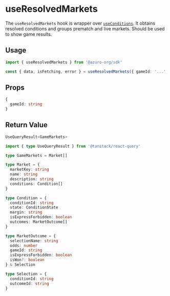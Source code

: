 # useResolvedMarkets

The `useResolvedMarkets` hook is wrapper over [`useConditions`](hub/apps/sdk/data-hooks/useConditions). It obtains resolved conditions and groups prematch and live markets. Should be used to show game results.

## Usage

```ts
import { useResolvedMarkets } from '@azuro-org/sdk'

const { data, isFetching, error } = useResolvedMarkets({ gameId: '...' })
```

## Props

```ts
{
  gameId: string
}
```


## Return Value

```ts
UseQueryResult<GameMarkets>
```

```ts
import { type UseQueryResult } from '@tanstack/react-query'

type GameMarkets = Market[]

type Market = {
  marketKey: string
  name: string
  description: string
  conditions: Condition[]
}

type Condition = {
  conditionId: string
  state: ConditionState
  margin: string
  isExpressForbidden: boolean
  outcomes: MarketOutcome[]
}

type MarketOutcome = {
  selectionName: string
  odds: number
  gameId: string
  isExpressForbidden: boolean
  isWon?: boolean
} & Selection

type Selection = {
  conditionId: string
  outcomeId: string
}
```
